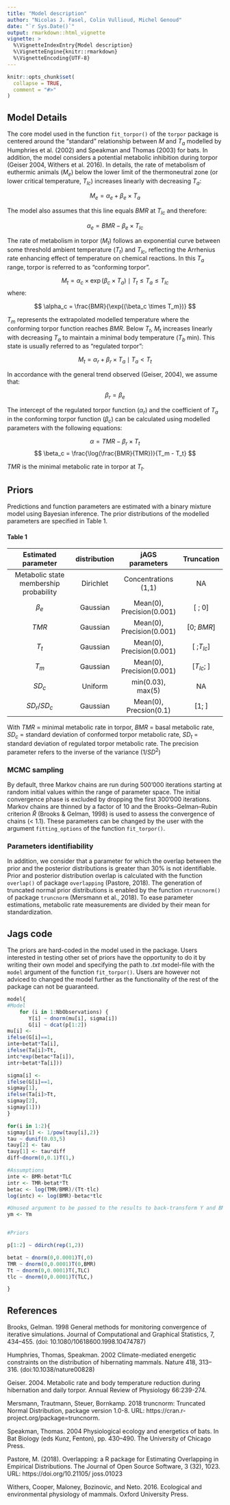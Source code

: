 ```yaml
---
title: "Model description"
author: "Nicolas J. Fasel, Colin Vullioud, Michel Genoud"
date: "`r Sys.Date()`"
output: rmarkdown::html_vignette
vignette: >
  %\VignetteIndexEntry{Model description}
  %\VignetteEngine{knitr::rmarkdown}
  %\VignetteEncoding{UTF-8}
---
```


```r
knitr::opts_chunk$set(
  collapse = TRUE,
  comment = "#>"
)
```

## Model Details

The core model used in the function `fit_torpor()` of the `torpor` package is centered around the "standard" relationship between $M$ and $T_a$ modelled by Humphries et al. (2002) and Speakman and Thomas (2003) for bats. In addition, the model considers a potential metabolic inhibition during torpor (Geiser 2004, Withers et al. 2016). In details, the rate of metabolism of euthermic animals ($M_e$) below the lower limit of the thermoneutral zone (or lower critical temperature, $T_{lc}$) increases linearly with decreasing $T_a$:

$$ 
M_e =  \alpha_e + \beta_e \times T_a 
$$

The model also assumes that this line equals $BMR$ at $T_{lc}$ and therefore:

$$
\alpha_e = BMR - \beta_e \times T_{lc}
$$


The rate of metabolism in torpor ($M_t$) follows an exponential curve between some threshold ambient temperature ($T_t$) and $T_{lc}$, reflecting the Arrhenius rate enhancing effect of temperature on chemical reactions. In this $T_a$ range, torpor is referred to as "conforming torpor". 

$$
M_t = \alpha_c \times \exp(\beta_c \times T_a) \mid T_t \leq T_a \leq T_{lc}
$$
where: 

$$ 
\alpha_c = \frac{BMR}{\exp{(\beta_c \times T_m})}
$$

$T_m$ represents the extrapolated modelled temperature where the conforming torpor function reaches $BMR$. Below $T_t$, $M_t$ increases linearly with decreasing $T_a$ to maintain a minimal body temperature ($T_b$ min). This state is usually referred to as "regulated torpor": 

$$
M_t = \alpha_r + \beta_r \times T_a \mid T_a < T_t
$$

In accordance with the general trend observed (Geiser, 2004), we assume that:

$$
\beta_r = \beta_e
$$

The intercept of the regulated torpor function $(\alpha_r)$ and the coefficient of $T_a$ in the conforming torpor function $(\beta_c)$ can be calculated using modelled parameters with the following equations: 

$$
\alpha = TMR - \beta_r \times T_t
$$
$$
\beta_c = \frac{\log(\frac{BMR}{TMR})}{T_m - T_t}
$$

$TMR$ is the minimal metabolic rate in torpor at $T_t$. 


## Priors
Predictions and function parameters are estimated with a binary mixture model using Bayesian inference. The prior distributions of the modelled parameters are specified in Table 1.

#### Table 1
| Estimated parameter                  | distribution | jAGS parameters           | Truncation |
|:------------------------------------:|:------------:|:-------------------------:|:----------:|
|Metabolic state membership probability| Dirichlet    |Concentrations (1,1)       | NA         |
|$\beta_e$                             | Gaussian     |Mean(0), Precision(0.001)  | [ ; 0]     | 
|$TMR$                                 | Gaussian     |Mean(0), Precision(0.001)  | [0; $BMR$] |
|$T_t$                                 | Gaussian     |Mean(0), Precision(0.001)  |[ ;$T_{lc}$]|
|$T_m$                                 | Gaussian     |Mean(0), Precision(0.001)  |[$T_{lc}$; ]|
|$SD_c$                                | Uniform      |min(0.03), max(5)          | NA         |
|$SD_r/SD_c$                           | Gaussian     |Mean(0), Precsion(0.1)     |[1; ]       |  
With $TMR$ = minimal metabolic rate in torpor, $BMR$ = basal metabolic rate, $SD_c$ = standard deviation of conformed torpor metabolic rate, $SD_t$ = standard deviation of regulated torpor metabolic rate. The precision parameter refers to the inverse of the variance ($1 / SD^2$)


### MCMC sampling 
By default, three Markov chains are run during 500’000 iterations starting at random initial values within the range of parameter space. The initial convergence phase is excluded by dropping the first 300’000 iterations. Markov chains are thinned by a factor of 10 and the Brooks–Gelman–Rubin criterion $\hat{R}$ (Brooks & Gelman, 1998) is used to assess the convergence of chains (< 1.1). These parameters can be changed by the user with the argument `fitting_options` of the function `fit_torpor()`.   


### Parameters identifiability
In addition, we consider that a parameter for which the overlap between the prior and the posterior distributions is greater than 30% is not identifiable. Prior and posterior distribution overlap is calculated with the function `overlap()` of package `overlapping` (Pastore, 2018). The generation of truncated normal prior distributions is enabled by the function `rtruncnorm()` of package `truncnorm` (Mersmann et al., 2018). To ease parameter estimations, metabolic rate measurements are divided by their mean for standardization. 

## Jags code
The priors are hard-coded in the model used in the package. 
Users interested in testing other set of priors have the opportunity to do it by
writing their own model and specifying the path to *.txt* model-file with the `model` 
argument of the function `fit_torpor()`. Users are however not adviced to changed 
the model further as the functionality of the rest of the package can not be 
guaranteed. 

```r
model{
#Model
    for (i in 1:NbObservations) {
       Y[i] ~ dnorm(mu[i], sigma[i])
       G[i] ~ dcat(p[1:2])
mu[i] <-
ifelse(G[i]==1,
inte+betat*Ta[i],
ifelse(Ta[i]>Tt,
intc*exp(betac*Ta[i]),
intr+betat*Ta[i]))

sigma[i] <-
ifelse(G[i]==1,
sigmay[1],
ifelse(Ta[i]>Tt,
sigmay[2],
sigmay[1]))
}

for(i in 1:2){
sigmay[i] <- 1/pow(tauy[i],2)}
tau ~ dunif(0.03,5)
tauy[2] <- tau
tauy[1] <- tau*diff
diff~dnorm(0,0.1)T(1,)

#Assumptions
inte <- BMR-betat*TLC
intr <- TMR-betat*Tt
betac <- log(TMR/BMR)/(Tt-tlc)
log(intc) <- log(BMR)-betac*tlc

#Unused argument to be passed to the results to back-transform Y and BMR
ym <- Ym


#Priors

p[1:2] ~ ddirch(rep(1,2))

betat ~ dnorm(0,0.0001)T(,0)
TMR ~ dnorm(0,0.0001)T(0,BMR)
Tt ~ dnorm(0,0.0001)T(,TLC)
tlc ~ dnorm(0,0.0001)T(TLC,)

}

```



## References


Brooks, Gelman. 1998 General methods for monitoring convergence of iterative simulations. Journal of Computational and Graphical Statistics, 7, 434–455. (doi: 10.1080/10618600.1998.10474787)

Humphries, Thomas, Speakman. 2002 Climate-mediated energetic constraints on the distribution of hibernating mammals. Nature 418, 313–316. (doi:10.1038/nature00828)

Geiser. 2004. Metabolic rate and body temperature reduction during hibernation and daily torpor. Annual Review of Physiology 66:239-274.

Mersmann, Trautmann, Steuer, Bornkamp. 2018 truncnorm: Truncated Normal Distribution, package version 1.0-8. URL: https://cran.r-project.org/package=truncnorm.

Speakman, Thomas. 2004 Physiological ecology and energetics of bats. In Bat Biology (eds Kunz, Fenton), pp. 430–490. The University of Chicago Press.

Pastore, M. (2018). Overlapping: a R package for Estimating Overlapping in Empirical Distributions.
The Journal of Open Source Software, 3 (32), 1023. URL: https://doi.org/10.21105/
joss.01023

Withers, Cooper, Maloney, Bozinovic, and Neto. 2016. Ecological and environmental physiology of mammals. Oxford University Press.
